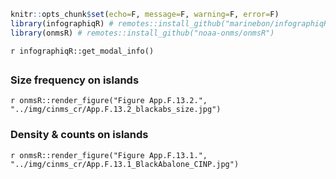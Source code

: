 ```r
knitr::opts_chunk$set(echo=F, message=F, warning=F, error=F)
library(infographiqR) # remotes::install_github("marinebon/infographiqR") 
library(onmsR) # remotes::install_github("noaa-onms/onmsR")
```

`r infographiqR::get_modal_info()`

## {.tabset}

### Size frequency on islands

`r onmsR::render_figure("Figure App.F.13.2.", "../img/cinms_cr/App.F.13.2_blackabs_size.jpg")`

### Density & counts on islands

`r onmsR::render_figure("Figure App.F.13.1.", "../img/cinms_cr/App.F.13.1_BlackAbalone_CINP.jpg")`
